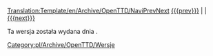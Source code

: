 <noinclude>[[Translation:Template/en/Archive/OpenTTD/NaviPrevNext]]</noinclude><includeonly><!--[[Category:Versions]]-->[[Category:pl/Archive/OpenTTD/Wersje]]</includeonly>
[[{{{prev}}}]] | '''{{PAGENAME}}''' | [[{{{next}}}]]
<!--[[{{{popr}}}|/Pl[{{{popr}}}]] | '''{{PAGENAME}}''' | [[{{{nast}}}/Pl|{{{nast}}}]]-->

Ta wersja została wydana dnia {{{date}}}.